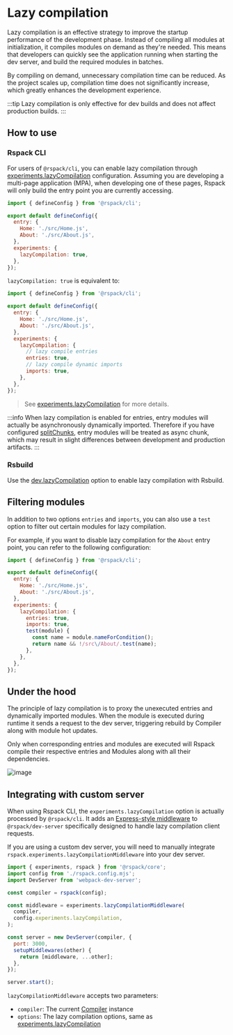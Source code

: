 # Lazy compilation

Lazy compilation is an effective strategy to improve the startup performance of the development phase. Instead of compiling all modules at initialization, it compiles modules on demand as they're needed. This means that developers can quickly see the application running when starting the dev server, and build the required modules in batches.

By compiling on demand, unnecessary compilation time can be reduced. As the project scales up, compilation time does not significantly increase, which greatly enhances the development experience.

:::tip
Lazy compilation is only effective for dev builds and does not affect production builds.
:::

## How to use

### Rspack CLI

For users of `@rspack/cli`, you can enable lazy compilation through [experiments.lazyCompilation](/config/experiments#experimentslazycompilation) configuration. Assuming you are developing a multi-page application (MPA), when developing one of these pages, Rspack will only build the entry point you are currently accessing.

```js title="rspack.config.mjs"
import { defineConfig } from '@rspack/cli';

export default defineConfig({
  entry: {
    Home: './src/Home.js',
    About: './src/About.js',
  },
  experiments: {
    lazyCompilation: true,
  },
});
```

`lazyCompilation: true` is equivalent to:

```js title="rspack.config.mjs"
import { defineConfig } from '@rspack/cli';

export default defineConfig({
  entry: {
    Home: './src/Home.js',
    About: './src/About.js',
  },
  experiments: {
    lazyCompilation: {
      // lazy compile entries
      entries: true,
      // lazy compile dynamic imports
      imports: true,
    },
  },
});
```

> See [experiments.lazyCompilation](/config/experiments#experimentslazycompilation) for more details.

:::info
When lazy compilation is enabled for entries, entry modules will actually be asynchronously dynamically imported. Therefore if you have configured [splitChunks](/config/optimization#optimizationsplitchunks), entry modules will be treated as async chunk, which may result in slight differences between development and production artifacts.
:::

### Rsbuild

Use the [dev.lazyCompilation](https://rsbuild.dev/config/dev/lazy-compilation) option to enable lazy compilation with Rsbuild.

## Filtering modules

In addition to two options `entries` and `imports`, you can also use a `test` option to filter out certain modules for lazy compilation.

For example, if you want to disable lazy compilation for the `About` entry point, you can refer to the following configuration:

```js title="rspack.config.mjs"
import { defineConfig } from '@rspack/cli';

export default defineConfig({
  entry: {
    Home: './src/Home.js',
    About: './src/About.js',
  },
  experiments: {
    lazyCompilation: {
      entries: true,
      imports: true,
      test(module) {
        const name = module.nameForCondition();
        return name && !/src\/About/.test(name);
      },
    },
  },
});
```

## Under the hood

The principle of lazy compilation is to proxy the unexecuted entries and dynamically imported modules. When the module is executed during runtime it sends a request to the dev server, triggering rebuild by Compiler along with module hot updates.

Only when corresponding entries and modules are executed will Rspack compile their respective entries and Modules along with all their dependencies.

![image](https://assets.rspack.dev/rspack/assets/lazy-proxy-module.png)

## Integrating with custom server

When using Rspack CLI, the `experiments.lazyCompilation` option is actually processed by `@rspack/cli`. It adds an [Express-style middleware](https://expressjs.com/en/guide/using-middleware.html) to `@rspack/dev-server` specifically designed to handle lazy compilation client requests.

If you are using a custom dev server, you will need to manually integrate `rspack.experiments.lazyCompilationMiddleware` into your dev server.

```js title="start.mjs"
import { experiments, rspack } from '@rspack/core';
import config from './rspack.config.mjs';
import DevServer from 'webpack-dev-server';

const compiler = rspack(config);

const middleware = experiments.lazyCompilationMiddleware(
  compiler,
  config.experiments.lazyCompilation,
);

const server = new DevServer(compiler, {
  port: 3000,
  setupMiddlewares(other) {
    return [middleware, ...other];
  },
});

server.start();
```

`lazyCompilationMiddleware` accepts two parameters:

- `compiler`: The current [Compiler](/api/javascript-api/compiler) instance
- `options`: The lazy compilation options, same as [experiments.lazyCompilation](/config/experiments#experimentslazycompilation)
